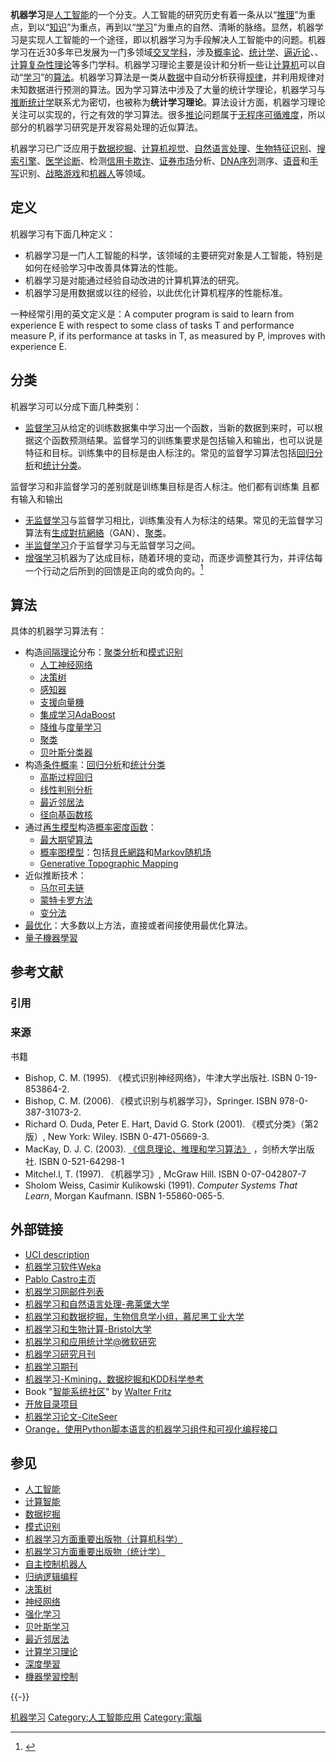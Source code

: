 {{NoteTA
|G1=IT
|G2=Math
|1=zh-hans:贝叶斯;zh-hant:貝葉斯;zh-tw:貝氏;
}}
{{机器学习导航栏}}
{{人工智能}}
'''机器学习'''是[[人工智能|人工智能]]的一个分支。人工智能的研究历史有着一条从以“[[推理|推理]]”为重点，到以“[[知识|知识]]”为重点，再到以“[[学习|学习]]”为重点的自然、清晰的脉络。显然，机器学习是实现人工智能的一个途径，即以机器学习为手段解决人工智能中的问题。机器学习在近30多年已发展为一门多领域[[交叉学科|交叉学科]]，涉及[[概率论|概率论]]、[[统计学|统计学]]、[[逼近论|逼近论]]、{{le|凸分析|Convex analysis}}、[[计算复杂性理论|计算复杂性理论]]等多门学科。机器学习理论主要是设计和分析一些让[[计算机|计算机]]可以自动“[[学习|学习]]”的[[算法|算法]]。机器学习算法是一类从[[数据|数据]]中自动分析获得[[规律|规律]]，并利用规律对未知数据进行预测的算法。因为学习算法中涉及了大量的统计学理论，机器学习与[[推断统计学|推断统计学]]联系尤为密切，也被称为'''统计学习理论'''。算法设计方面，机器学习理论关注可以实现的，行之有效的学习算法。很多[[推论|推论]]问题属于[[无程序可循难度|无程序可循难度]]，所以部分的机器学习研究是开发容易处理的近似算法。

机器学习已广泛应用于[[数据挖掘|数据挖掘]]、[[计算机视觉|计算机视觉]]、[[自然语言处理|自然语言处理]]、[[生物特征识别|生物特征识别]]、[[搜索引擎|搜索引擎]]、[[诊断|医学诊断]]、检测[[信用卡欺诈|信用卡欺诈]]、[[证券市场|证券市场]]分析、[[DNA序列|DNA序列]]测序、[[语音识别|语音]]和[[手写识别|手写]]识别、[[战略游戏|战略游戏]]和[[机器人|机器人]]等领域。

== 定义 ==
机器学习有下面几种定义：
*机器学习是一门人工智能的科学，该领域的主要研究对象是人工智能，特别是如何在经验学习中改善具体算法的性能。
*机器学习是对能通过经验自动改进的计算机算法的研究。
*机器学习是用数据或以往的经验，以此优化计算机程序的性能标准。
一种经常引用的英文定义是：A computer program is said to learn from experience E with respect to some class of tasks T and performance measure P, if its performance at tasks in T, as measured by P, improves with experience E.

== 分类 ==
机器学习可以分成下面几种类别：
* [[监督学习|监督学习]]从给定的训练数据集中学习出一个函数，当新的数据到来时，可以根据这个函数预测结果。监督学习的训练集要求是包括输入和输出，也可以说是特征和目标。训练集中的目标是由人标注的。常见的监督学习算法包括[[回归分析|回归分析]]和[[统计分类|统计分类]]。

监督学习和非监督学习的差别就是训练集目标是否人标注。他们都有训练集 且都有输入和输出
* [[非監督式學習|无监督学习]]与监督学习相比，训练集没有人为标注的结果。常见的无监督学习算法有[[生成對抗網絡|生成對抗網絡]]（GAN）、[[聚类|聚类]]。
* [[半监督学习|半监督学习]]介于监督学习与无监督学习之间。
* [[強化學習|增强学习]]机器为了达成目标，随着环境的变动，而逐步调整其行为，并评估每一个行动之后所到的回馈是正向的或负向的。<ref> {{Cite book | author = 林东清 | title = 资讯管理：e化企业的核心竞争能力 | edition = 七版 | location = 台北市 | publisher = 智胜文化 | date = 2018年8月| pages = 第118页 | ISBN = 9789864570478| language = zh}} </ref>

== 算法 ==
具体的机器学习算法有：
* 构造[[间隔理论|间隔理论]]分布：[[聚类分析|聚类分析]]和[[模式识别|模式识别]]
** [[人工神经网络|人工神经网络]]
** [[决策树|决策树]]
** [[感知器|感知器]]
** [[支援向量機|支援向量機]]
** [[集成学习|集成学习]][[AdaBoost|AdaBoost]]
** [[降维|降维]]与[[度量学习|度量学习]]
** [[聚类|聚类]]
** [[樸素貝葉斯分類器|贝叶斯分类器]]
* 构造[[条件概率|条件概率]]：[[回归分析|回归分析]]和[[统计分类|统计分类]]
**[[Kriging|高斯过程回归]]
**[[线性判别分析|线性判别分析]]
**[[最近邻居法|最近邻居法]]
**[[径向基函数核|径向基函数核]]
*通过[[再生模型|再生模型]]构造[[概率密度函数|概率密度函数]]：
**[[最大期望算法|最大期望算法]]
**[[图模式|概率图模型]]：包括[[貝氏網路|貝氏網路]]和[[Markov随机场|Markov随机场]] 
**[[Generative_Topographic_Mapping|Generative Topographic Mapping]]
*近似推断技术：
**[[马尔可夫链|马尔可夫链]]
**[[蒙特卡罗方法|蒙特卡罗方法]]
**[[变分法|变分法]]
*[[最优化|最优化]]：大多数以上方法，直接或者间接使用最优化算法。
*[[量子機器學習|量子機器學習]]

== 参考文献 ==
=== 引用 ===
{{Reflist}}

=== 来源 ===
{{refbegin}}
; 书籍
* Bishop, C. M. (1995). 《模式识别神经网络》，牛津大学出版社. ISBN 0-19-853864-2.
* Bishop, C. M. (2006). 《模式识别与机器学习》，Springer. ISBN 978-0-387-31073-2.
* Richard O. Duda, Peter E. Hart, David G. Stork (2001). 《模式分类》（第2版）, New York: Wiley. ISBN 0-471-05669-3.
* MacKay, D. J. C. (2003). [http://www.inference.phy.cam.ac.uk/mackay/itila/ 《信息理论、推理和学习算法》] {{Wayback|url=http://www.inference.phy.cam.ac.uk/mackay/itila/ |date=20150206001819 }}，剑桥大学出版社. ISBN 0-521-64298-1
* Mitchel.l, T. (1997). 《机器学习》, McGraw Hill. ISBN 0-07-042807-7
* Sholom Weiss, Casimir Kulikowski (1991). ''Computer Systems That Learn'', Morgan Kaufmann. ISBN 1-55860-065-5.
{{refend}}

== 外部链接 ==
{{div col|colwidth=30em}}
*[http://www.ics.uci.edu/~mlearn/Machine-Learning.html UCI description] {{Wayback|url=http://www.ics.uci.edu/~mlearn/Machine-Learning.html |date=20080521162520 }}
*[http://www.cs.waikato.ac.nz/~ml/ 机器学习软件Weka] {{Wayback|url=http://www.cs.waikato.ac.nz/~ml/ |date=20210322092105 }}
*[http://www.dca.fee.unicamp.br/~pablo Pablo Castro主页] {{Wayback|url=http://www.dca.fee.unicamp.br/~pablo |date=20200920020044 }}
*[http://www.mlnet.org/ 机器学习网邮件列表] {{Wayback|url=http://www.mlnet.org/ |date=20060822045645 }}
*[http://www.informatik.uni-freiburg.de/~ml/ 机器学习和自然语言处理-弗莱堡大学] {{Wayback|url=http://www.informatik.uni-freiburg.de/~ml/ |date=20090717051403 }}
*[https://web.archive.org/web/20051120153619/http://wwwkramer.in.tum.de/ 机器学习和数据挖掘，生物信息学小组，慕尼黑工业大学]
*[http://www.cs.bris.ac.uk/Research/MachineLearning/ 机器学习和生物计算-Bristol大学] {{Wayback|url=http://www.cs.bris.ac.uk/Research/MachineLearning/ |date=20170627112859 }}
*[https://web.archive.org/web/20050630004333/http://research.microsoft.com/mlas/ 机器学习和应用统计学@微软研究]
*[http://jmlr.csail.mit.edu/ 机器学习研究月刊] {{Wayback|url=http://jmlr.csail.mit.edu/ |date=20210203081831 }}
*[http://pages.stern.nyu.edu/~fprovost/MLJ/ 机器学习期刊] {{Wayback|url=http://pages.stern.nyu.edu/~fprovost/MLJ/ |date=20201127013443 }}
*[http://www.kmining.com/info_conferences.html 机器学习-Kmining，数据挖掘和KDD科学参考] {{Wayback|url=http://www.kmining.com/info_conferences.html |date=20090903174449 }}
*Book "[https://web.archive.org/web/20050830154910/http://www.intelligent-systems.com.ar/intsyst/index.htm 智能系统社区]" by [[Walter_Fritz|Walter Fritz]]
*[http://dmoz.org/Computers/Artificial_Intelligence/Machine_Learning/ 开放目录项目] {{Wayback|url=http://dmoz.org/Computers/Artificial_Intelligence/Machine_Learning/ |date=20170309054203 }}
*[http://citeseer.ist.psu.edu/cis?q=machine+learning 机器学习论文-CiteSeer] {{Wayback|url=http://citeseer.ist.psu.edu/cis?q=machine+learning |date=20090627061132 }}
*[http://www.ailab.si/orange Orange，使用Python脚本语言的机器学习组件和可视化编程接口] {{Wayback|url=http://www.ailab.si/orange |date=20110110100616 }}
{{div col end}}

== 参见 ==
{{Portal box|计算机科学|信息技术|统计学}}
{{div col|colwidth=20em}}
* [[人工智能|人工智能]]
* [[计算智能|计算智能]]
* [[数据挖掘|数据挖掘]]
* [[模式识别|模式识别]]
* [[计算机科学重要出版物#机器学习|机器学习方面重要出版物（计算机科学）]]
* [[统计学出版物#机器学习|机器学习方面重要出版物（统计学）]]
* [[自主控制机器人|自主控制机器人]]
* [[归纳逻辑编程|归纳逻辑编程]]
* [[决策树|决策树]]
* [[人工神经网络|神经网络]]
* [[强化学习|强化学习]]
* [[贝叶斯学习|贝叶斯学习]]
* [[最近邻居法|最近邻居法]]
* [[计算学习理论|计算学习理论]]
* [[深度學習|深度學習]]
* [[機器學習控制|機器學習控制]]
{{div col end}}

{{-}}
{{数学领域}}
{{统计学}}
{{Computer Science}}
{{机器學習}}
{{Differentiable computing}}
[[Category:机器学习|]]
[[Category:人工智能应用|Category:人工智能应用]]
[[Category:電腦|Category:電腦]]